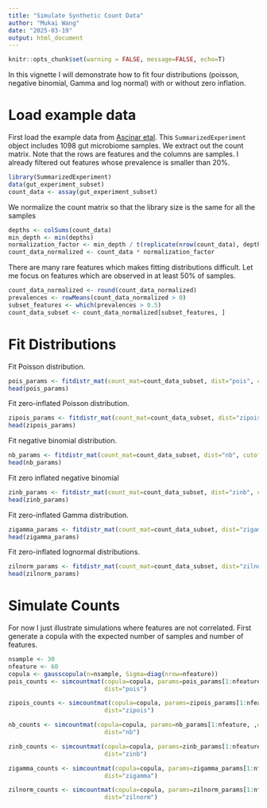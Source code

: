 ```yaml
---
title: "Simulate Synthetic Count Data"
author: "Mukai Wang"
date: "2025-03-19"
output: html_document
---
```


```r
knitr::opts_chunk$set(warning = FALSE, message=FALSE, echo=T) 
```


In this vignette I will demonstrate how to fit four distributions (poisson, negative binomial, Gamma and log normal) with or without zero inflation.

# Load example data

First load the example data from [Ascinar etal](https://doi.org/10.1038/s41591-020-01183-8). This `SummarizedExperiment` object includes 1098 gut microbiome samples. We extract out the count matrix. Note that the rows are features and the columns are samples. I already filtered out features whose prevalence is smaller than 20%.


```r
library(SummarizedExperiment)
data(gut_experiment_subset)
count_data <- assay(gut_experiment_subset)
```


We normalize the count matrix so that the library size is the same for all the samples

```r
depths <- colSums(count_data)
min_depth <- min(depths)
normalization_factor <- min_depth / t(replicate(nrow(count_data), depths))
count_data_normalized <- count_data * normalization_factor
```


There are many rare features which makes fitting distributions difficult. Let me focus on features which are observed in at least 50% of samples.


```r
count_data_normalized <- round(count_data_normalized)
prevalences <- rowMeans(count_data_normalized > 0)
subset_features <- which(prevalences > 0.5)
count_data_subset <- count_data_normalized[subset_features, ]
```


# Fit Distributions

Fit Poisson distribution.

```r
pois_params <- fitdistr_mat(count_mat=count_data_subset, dist="pois", cutoff=0.97)
head(pois_params)
```
Fit zero-inflated Poisson distribution.


```r
zipois_params <- fitdistr_mat(count_mat=count_data_subset, dist="zipois", cutoff=0.97)
head(zipois_params)
```

Fit negative binomial distribution.

```r
nb_params <- fitdistr_mat(count_mat=count_data_subset, dist="nb", cutoff=0.97)
head(nb_params)
```



Fit zero inflated negative binomial 


```r
zinb_params <- fitdistr_mat(count_mat=count_data_subset, dist="zinb", cutoff=0.97)
head(zinb_params)
```

Fit zero-inflated Gamma distribution.


```r
zigamma_params <- fitdistr_mat(count_mat=count_data_subset, dist="zigamma", cutoff=0.97)
head(zigamma_params)
```


Fit zero-inflated lognormal distributions.


```r
zilnorm_params <- fitdistr_mat(count_mat=count_data_subset, dist="zilnorm", cutoff=0.97)
head(zilnorm_params)
```




# Simulate Counts


For now I just illustrate simulations where features are not correlated. First generate a copula with the expected number of samples and number of features.

```r

nsample <- 30
nfeature <- 60
copula <- gausscopula(n=nsample, Sigma=diag(nrow=nfeature))
pois_counts <- simcountmat(copula=copula, params=pois_params[1:nfeature, ,drop=F],
                           dist="pois")

```



```r

zipois_counts <- simcountmat(copula=copula, params=zipois_params[1:nfeature, ,drop=F],
                           dist="zipois")

nb_counts <- simcountmat(copula=copula, params=nb_params[1:nfeature, ,drop=F],
                           dist="nb")

zinb_counts <- simcountmat(copula=copula, params=zinb_params[1:nfeature, ,drop=F],
                           dist="zinb")

```



```r

zigamma_counts <- simcountmat(copula=copula, params=zigamma_params[1:nfeature, ,drop=F],
                           dist="zigamma")

zilnorm_counts <- simcountmat(copula=copula, params=zilnorm_params[1:nfeature, ,drop=F],
                           dist="zilnorm")

```


